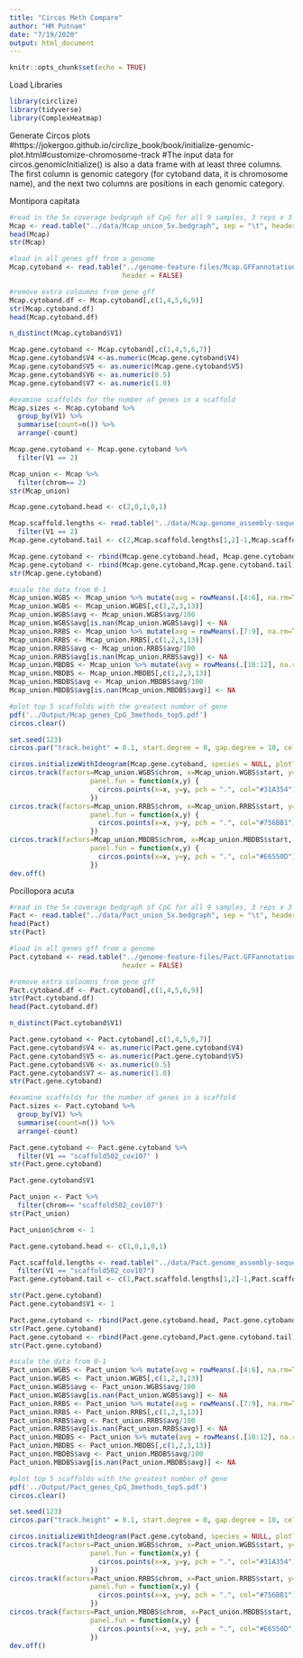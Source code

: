 ```yaml
---
title: "Circos Meth Compare"
author: "HM Putnam"
date: "7/19/2020"
output: html_document
---
```


```r
knitr::opts_chunk$set(echo = TRUE)
```

Load Libraries
```r
library(circlize) 
library(tidyverse)
library(ComplexHeatmap)
```

Generate Circos plots
#https://jokergoo.github.io/circlize_book/book/initialize-genomic-plot.html#customize-chromosome-track
#The input data for circos.genomicInitialize() is also a data frame with at least three columns. The first column is genomic category (for cytoband data, it is chromosome name), and the next two columns are positions in each genomic category.

Montipora capitata
```r
#read in the 5x coverage bedgraph of CpG for all 9 samples, 3 reps x 3 methods 
Mcap <- read.table("../data/Mcap_union_5x.bedgraph", sep = "\t", header = TRUE, na.strings = "N/A")
head(Mcap)
str(Mcap)

#load in all genes gff from a genome
Mcap.cytoband <- read.table("../genome-feature-files/Mcap.GFFannotation.genes.gff", sep = "\t",  
                            header = FALSE)

#remove extra coloumns from gene gff
Mcap.cytoband.df <- Mcap.cytoband[,c(1,4,5,6,9)]
str(Mcap.cytoband.df)
head(Mcap.cytoband.df)

n_distinct(Mcap.cytoband$V1)

Mcap.gene.cytoband <- Mcap.cytoband[,c(1,4,5,6,7)]
Mcap.gene.cytoband$V4 <-as.numeric(Mcap.gene.cytoband$V4)
Mcap.gene.cytoband$V5 <- as.numeric(Mcap.gene.cytoband$V5)
Mcap.gene.cytoband$V6 <- as.numeric(0.5)
Mcap.gene.cytoband$V7 <- as.numeric(1.0)

#examine scaffolds for the number of genes in a scaffold 
Mcap.sizes <- Mcap.cytoband %>% 
  group_by(V1) %>% 
  summarise(count=n()) %>%
  arrange(-count)

Mcap.gene.cytoband <- Mcap.gene.cytoband %>%
  filter(V1 == 2)

Mcap_union <- Mcap %>%
  filter(chrom== 2)
str(Mcap_union)

Mcap.gene.cytoband.head <- c(2,0,1,0,1)

Mcap.scaffold.lengths <- read.table("../data/Mcap.genome_assembly-sequence-lengths.txt", sep = "\t",  header = FALSE) %>%
  filter(V1 == 2)
Mcap.gene.cytoband.tail <- c(2,Mcap.scaffold.lengths[1,2]-1,Mcap.scaffold.lengths[1,2],0,1)

Mcap.gene.cytoband <- rbind(Mcap.gene.cytoband.head, Mcap.gene.cytoband)
Mcap.gene.cytoband <- rbind(Mcap.gene.cytoband,Mcap.gene.cytoband.tail)
str(Mcap.gene.cytoband)

#scale the data from 0-1
Mcap_union.WGBS <- Mcap_union %>% mutate(avg = rowMeans(.[4:6], na.rm=TRUE))
Mcap_union.WGBS <- Mcap_union.WGBS[,c(1,2,3,13)]
Mcap_union.WGBS$avg <- Mcap_union.WGBS$avg/100
Mcap_union.WGBS$avg[is.nan(Mcap_union.WGBS$avg)] <- NA
Mcap_union.RRBS <- Mcap_union %>% mutate(avg = rowMeans(.[7:9], na.rm=TRUE))
Mcap_union.RRBS <- Mcap_union.RRBS[,c(1,2,3,13)]
Mcap_union.RRBS$avg <- Mcap_union.RRBS$avg/100
Mcap_union.RRBS$avg[is.nan(Mcap_union.RRBS$avg)] <- NA
Mcap_union.MBDBS <- Mcap_union %>% mutate(avg = rowMeans(.[10:12], na.rm=TRUE))
Mcap_union.MBDBS <- Mcap_union.MBDBS[,c(1,2,3,13)]
Mcap_union.MBDBS$avg <- Mcap_union.MBDBS$avg/100
Mcap_union.MBDBS$avg[is.nan(Mcap_union.MBDBS$avg)] <- NA

#plot top 5 scaffolds with the greatest number of gene
pdf('../Output/Mcap_genes_CpG_3methods_top5.pdf')
circos.clear()

set.seed(123)
circos.par("track.height" = 0.1, start.degree = 0, gap.degree = 10, cell.padding = c(0.01,1,0.01,1))

circos.initializeWithIdeogram(Mcap.gene.cytoband, species = NULL, plotType = c("ideogram", "labels"))
circos.track(factors=Mcap_union.WGBS$chrom, x=Mcap_union.WGBS$start, y=Mcap_union.WGBS$avg, ylim=c(0,1),
                    panel.fun = function(x,y) {
                      circos.points(x=x, y=y, pch = ".", col="#31A354")
                    })
circos.track(factors=Mcap_union.RRBS$chrom, x=Mcap_union.RRBS$start, y=Mcap_union.RRBS$avg, ylim=c(0,1),
                    panel.fun = function(x,y) {
                      circos.points(x=x, y=y, pch = ".", col="#756BB1")
                    })
circos.track(factors=Mcap_union.MBDBS$chrom, x=Mcap_union.MBDBS$start, y=Mcap_union.MBDBS$avg, ylim=c(0,1),
                    panel.fun = function(x,y) {
                      circos.points(x=x, y=y, pch = ".", col="#E6550D")
                    })
dev.off()

```

Pocillopora acuta
```r
#read in the 5x coverage bedgraph of CpG for all 9 samples, 3 reps x 3 methods 
Pact <- read.table("../data/Pact_union_5x.bedgraph", sep = "\t", header = TRUE, na.strings = "N/A")
head(Pact)
str(Pact)

#load in all genes gff from a genome
Pact.cytoband <- read.table("../genome-feature-files/Pact.GFFannotation.genes.gff", sep = "\t",  
                            header = FALSE)

#remove extra coloumns from gene gff
Pact.cytoband.df <- Pact.cytoband[,c(1,4,5,6,9)]
str(Pact.cytoband.df)
head(Pact.cytoband.df)

n_distinct(Pact.cytoband$V1)

Pact.gene.cytoband <- Pact.cytoband[,c(1,4,5,6,7)]
Pact.gene.cytoband$V4 <- as.numeric(Pact.gene.cytoband$V4)
Pact.gene.cytoband$V5 <- as.numeric(Pact.gene.cytoband$V5)
Pact.gene.cytoband$V6 <- as.numeric(0.5)
Pact.gene.cytoband$V7 <- as.numeric(1.0)
str(Pact.gene.cytoband)

#examine scaffolds for the number of genes in a scaffold 
Pact.sizes <- Pact.cytoband %>% 
  group_by(V1) %>% 
  summarise(count=n()) %>%
  arrange(-count)

Pact.gene.cytoband <- Pact.gene.cytoband %>%
  filter(V1 == "scaffold502_cov107" )
str(Pact.gene.cytoband)

Pact.gene.cytoband$V1

Pact_union <- Pact %>%
  filter(chrom== "scaffold502_cov107")
str(Pact_union)

Pact_union$chrom <- 1

Pact.gene.cytoband.head <- c(1,0,1,0,1)

Pact.scaffold.lengths <- read.table("../data/Pact.genome_assembly-sequence-lengths.txt", sep = "\t",  stringsAsFactors=FALSE, header = FALSE) %>%
  filter(V1 == "scaffold502_cov107")
Pact.gene.cytoband.tail <- c(1,Pact.scaffold.lengths[1,2]-1,Pact.scaffold.lengths[1,2],0,1)

str(Pact.gene.cytoband)
Pact.gene.cytoband$V1 <- 1

Pact.gene.cytoband <- rbind(Pact.gene.cytoband.head, Pact.gene.cytoband)
str(Pact.gene.cytoband)
Pact.gene.cytoband <- rbind(Pact.gene.cytoband,Pact.gene.cytoband.tail)
str(Pact.gene.cytoband)

#scale the data from 0-1
Pact_union.WGBS <- Pact_union %>% mutate(avg = rowMeans(.[4:6], na.rm=TRUE))
Pact_union.WGBS <- Pact_union.WGBS[,c(1,2,3,13)]
Pact_union.WGBS$avg <- Pact_union.WGBS$avg/100
Pact_union.WGBS$avg[is.nan(Pact_union.WGBS$avg)] <- NA
Pact_union.RRBS <- Pact_union %>% mutate(avg = rowMeans(.[7:9], na.rm=TRUE))
Pact_union.RRBS <- Pact_union.RRBS[,c(1,2,3,13)]
Pact_union.RRBS$avg <- Pact_union.RRBS$avg/100
Pact_union.RRBS$avg[is.nan(Pact_union.RRBS$avg)] <- NA
Pact_union.MBDBS <- Pact_union %>% mutate(avg = rowMeans(.[10:12], na.rm=TRUE))
Pact_union.MBDBS <- Pact_union.MBDBS[,c(1,2,3,13)]
Pact_union.MBDBS$avg <- Pact_union.MBDBS$avg/100
Pact_union.MBDBS$avg[is.nan(Pact_union.MBDBS$avg)] <- NA

#plot top 5 scaffolds with the greatest number of gene
pdf('../Output/Pact_genes_CpG_3methods_top5.pdf')
circos.clear()

set.seed(123)
circos.par("track.height" = 0.1, start.degree = 0, gap.degree = 10, cell.padding = c(0.01,1,0.01,1))

circos.initializeWithIdeogram(Pact.gene.cytoband, species = NULL, plotType = c("ideogram", "labels"))
circos.track(factors=Pact_union.WGBS$chrom, x=Pact_union.WGBS$start, y=Pact_union.WGBS$avg, ylim=c(0,1),
                    panel.fun = function(x,y) {
                      circos.points(x=x, y=y, pch = ".", col="#31A354")
                    })
circos.track(factors=Pact_union.RRBS$chrom, x=Pact_union.RRBS$start, y=Pact_union.RRBS$avg, ylim=c(0,1),
                    panel.fun = function(x,y) {
                      circos.points(x=x, y=y, pch = ".", col="#756BB1")
                    })
circos.track(factors=Pact_union.MBDBS$chrom, x=Pact_union.MBDBS$start, y=Pact_union.MBDBS$avg, ylim=c(0,1),
                    panel.fun = function(x,y) {
                      circos.points(x=x, y=y, pch = ".", col="#E6550D")
                    })
dev.off()

```


